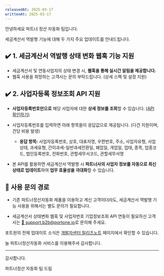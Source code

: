 ```yaml
---
releasedAt: 2025-03-17
writtenAt: 2025-03-17
---
```


안녕하세요 파트너 정산 자동화 팀입니다.

세금계산서 역발행 기능에 대해 두 가지 주요 업데이트를 안내드립니다.

## ✔️ 1. 세금계산서 역발행 상태 변화 웹훅 기능 지원

- 세금계산서 및 연동사업자의 상태 변경 시, **웹훅을 통해 실시간 알림을 제공합니다.**
- 웹훅 사용을 희망하는 고객사는 문의 부탁드립니다. (상세 스펙 및 설정 지원)

## ✔️ 2. 사업자등록 정보조회 API 지원

- **사업자등록번호만으로** 해당 사업자에 대한 **상세 정보를 조회**할 수 있습니다. [(API 확인하기)](/api/rest-v2/platform.company?v=v2#post%20%2Fb2b%2Fcompanies%2Fbusiness-info)

- 사업자등록번호를 입력하면 아래 항목들이 응답값으로 제공됩니다. (다건 지원이며, 건당 비용 발생)
  - **응답 항목:**
    사업자등록번호, 상호, 대표자명, 우편번호, 주소, 사업자유형, 사업상태, 과세유형, 간이과세-일반과세전환일, 폐업일, 개업일, 업태, 종목, 업종코드, 법인등록번호, 전화번호, 관할세무서코드, 관할세무서명

- 본 API를 활용하면 세금계산서 역발행 시 **파트너사의 사업자 정보를 자동으로 최신 상태로 업데이트**하여 **업무 효율성을 극대화**할 수 있습니다.

## 🔹 **사용 문의 경로**

- 기존 파트너정산자동화 제품을 이용하고 계신 고객이더라도, 세금계산서 역발행 기능 사용을 위해서는 별도 문의가 필요합니다.

- 세금계산서 상태변화 웹훅 및 사업자번호 기업정보조회 API 연동이 필요하신 고객사는
  [📩 support.b2b@portone.io](mailto:support.b2b@portone.io)로 문의해 주세요.

포트원의 전체 업데이트 소식은 [개발자센터 릴리즈노트](/release-notes) 페이지에서 확인할 수 있습니다.

늘 파트너정산자동화 서비스를 이용해주셔 감사합니다.

---

감사합니다.

파트너정산 자동화 팀 드림

